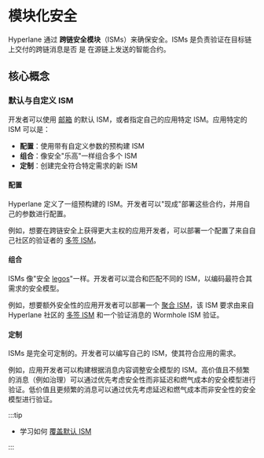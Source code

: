 
# 模块化安全

Hyperlane 通过 **跨链安全模块**（ISMs）来确保安全。ISMs 是负责验证在目标链上交付的跨链消息是否 是 在源链上发送的智能合约。

<IsmDiagram />

## 核心概念

### 默认与自定义 ISM

开发者可以使用 [邮箱](../mailbox.mdx) 的默认 ISM，或者指定自己的应用特定 ISM。应用特定的 ISM 可以是：

- **配置**：使用带有自定义参数的预构建 ISM
- **组合**：像安全"乐高"一样组合多个 ISM
- **定制**：创建完全符合特定需求的新 ISM

#### 配置

Hyperlane 定义了一组预构建的 ISM。开发者可以"现成"部署这些合约，并用自己的参数进行配置。

例如，想要在跨链安全上获得更大主权的应用开发者，可以部署一个配置了来自自己社区的验证者的 [多签 ISM](multisig-ISM.mdx)。

#### 组合

ISMs 像"安全 [legos](https://en.wikipedia.org/wiki/Lego)"一样。开发者可以混合和匹配不同的 ISM，以编码最符合其需求的安全模型。

例如，想要额外安全性的应用开发者可以部署一个 [聚合 ISM](aggregation-ISM.mdx)，该 ISM 要求由来自 Hyperlane 社区的 [多签 ISM](multisig-ISM.mdx) 和一个验证消息的 Wormhole ISM 验证。

#### 定制

ISMs 是完全可定制的。开发者可以编写自己的 ISM，使其符合应用的需求。

例如，应用开发者可以构建根据消息内容调整安全模型的 ISM。高价值且不频繁的消息（例如治理）可以通过优先考虑安全性而非延迟和燃气成本的安全模型进行验证。低价值且更频繁的消息可以通过优先考虑延迟和燃气成本而非安全性的安全模型进行验证。

:::tip

- 学习如何 [覆盖默认 ISM](./custom-ISM.mdx)

:::
